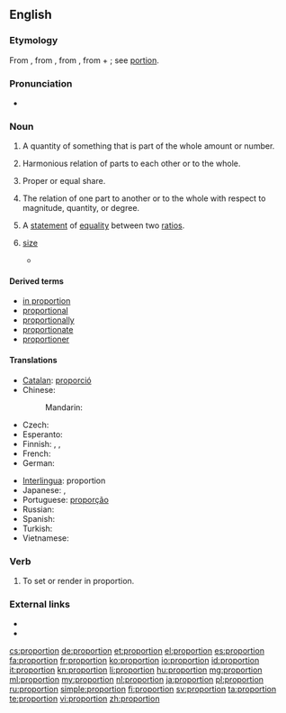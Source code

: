 ==English==

===Etymology===
From {{etyl|enm}} {{term|proporcion}}, from {{etyl|fro}} {{term|proportion|lang=fro}}, from {{etyl|la}} {{term|proportio||comparative relation, proportion, symmetry, analogy}}, from {{term|pro||for, before}} + {{term|portio||share, part}}; see [[portion]].

===Pronunciation===
* {{audio|en-us-proportion.ogg|Audio (US)}}

===Noun===
{{en-noun|s|-}}

# {{countable}} A quantity of something that is part of the whole amount or number.
# {{uncountable}} Harmonious relation of parts to each other or to the whole.
# {{countable}} Proper or equal share.
# {{uncountable}} The relation of one part to another or to the whole with respect to magnitude, quantity, or degree.
# {{context|mathematics|countable}} A [[statement]] of [[equality]] between two [[ratio]]s.
# {{countable|mostly|plural}} [[size]]
#*{{quote-news
|year=2012
|date=May 20
|author=Nathan Rabin
|title=TV: Review: THE SIMPSONS (CLASSIC): “Marge Gets A Job” (season 4, episode 7; originally aired 11/05/1992)
|work=The Onion AV Club
|url=http://www.avclub.com/articles/marge-gets-a-job,73723/
|page=
|passage=What other television show would feature a gorgeously designed sequence where a horrifically mutated Pierre and Marie Curie, their bodies swollen to Godzilla-like '''proportions''' from prolonged exposure to the radiation that would eventually kill them, destroy an Asian city with their bare hands like vengeance-crazed monster-Gods?}}

====Derived terms====
* [[in proportion]]
* [[proportional]]
* [[proportionally]]
* [[proportionate]]
* [[proportioner]]

====Translations====
{{trans-top}}
* [[Catalan]]: [[proporció]] {{f}}
* Chinese:
*: Mandarin: {{t|zh|比例|tr=bǐlì|sc=Hani}}
* Czech: {{t|cs|poměr}}
* Esperanto: {{t|eo|proporcio}}
* Finnish: {{t+|fi|osa}}, {{t+|fi|osuus}}, {{t+|fi|suhde}}
* French: {{t|fr|proportion|f}}
* German: {{t+|de|Proportion|f}}
{{trans-mid}}
* [[Interlingua]]: proportion
* Japanese: {{t|ja|割合|tr=わりあい, wariai|sc=Jpan}}, {{t|ja|比例|tr=ひれい, hirei|sc=Jpan}}
* Portuguese: [[proporção]] {{f}}
* Russian: {{t|ru|пропорция|f|tr=propórcija|sc=Cyrl}}
* Spanish: {{t+|es|proporción|f}}
* Turkish: {{t|tr|orantı}}
* Vietnamese: {{t|vi|tỉ lệ}}
{{trans-bottom}}

===Verb===
{{en-verb}}

# {{arts}} To set or render in proportion.

===External links===
* {{R:Webster 1913}}
* {{R:Century 1911}}

[[cs:proportion]]
[[de:proportion]]
[[et:proportion]]
[[el:proportion]]
[[es:proportion]]
[[fa:proportion]]
[[fr:proportion]]
[[ko:proportion]]
[[io:proportion]]
[[id:proportion]]
[[it:proportion]]
[[kn:proportion]]
[[li:proportion]]
[[hu:proportion]]
[[mg:proportion]]
[[ml:proportion]]
[[my:proportion]]
[[nl:proportion]]
[[ja:proportion]]
[[pl:proportion]]
[[ru:proportion]]
[[simple:proportion]]
[[fi:proportion]]
[[sv:proportion]]
[[ta:proportion]]
[[te:proportion]]
[[vi:proportion]]
[[zh:proportion]]